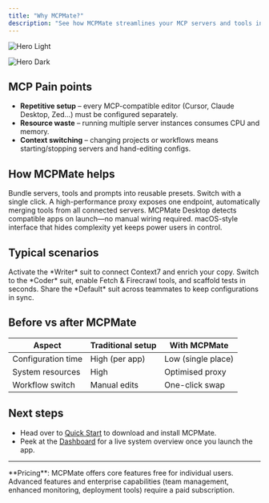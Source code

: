 ```yaml
---
title: "Why MCPMate?"
description: "See how MCPMate streamlines your MCP servers and tools into a single desktop app."
---
```



<img
  className="block dark:hidden"
  src="/i18n/en/images/hero-light.jpg"
  alt="Hero Light"
  title={true}
/>

<img
  className="hidden dark:block"
  src="/i18n/en/images/hero-dark.jpg"
  alt="Hero Dark"
  title={true}
/>

## MCP Pain points

- **Repetitive setup** – every MCP-compatible editor (Cursor, Claude Desktop, Zed…) must be configured separately.
- **Resource waste** – running multiple server instances consumes CPU and memory.
- **Context switching** – changing projects or workflows means starting/stopping servers and hand-editing configs.

## How MCPMate helps

<CardGroup cols={2}>
  <Card title="Config Suit" icon="layer-group">
    Bundle servers, tools and prompts into reusable presets. Switch with a single click.
  </Card>
  <Card title="Unified proxy" icon="server">
    A high-performance proxy exposes one endpoint, automatically merging tools from all connected servers.
  </Card>
  <Card title="Auto app detection" icon="plug">
    MCPMate Desktop detects compatible apps on launch—no manual wiring required.
  </Card>
  <Card title="Clean UI" icon="window-maximize">
    macOS-style interface that hides complexity yet keeps power users in control.
  </Card>
</CardGroup>

## Typical scenarios

<Tabs>
  <Tab label="Writing">
    Activate the *Writer* suit to connect Context7 and enrich your copy.
  </Tab>
  <Tab label="Coding">
    Switch to the *Coder* suit, enable Fetch & Firecrawl tools, and scaffold tests in seconds.
  </Tab>
  <Tab label="Team work">
    Share the *Default* suit across teammates to keep configurations in sync.
  </Tab>
</Tabs>

## Before vs after MCPMate

| Aspect | Traditional setup | With MCPMate |
| ------ | ---------------- | ------------ |
| Configuration time | High (per app) | Low (single place) |
| System resources   | High           | Optimised proxy |
| Workflow switch    | Manual edits   | One-click swap |

## Next steps

- Head over to [Quick Start](/pages/quickstart) to download and install MCPMate.
- Peek at the [Dashboard](/pages/dashboard) for a live system overview once you launch the app.

---

<Callout type="info">
  **Pricing**: MCPMate offers core features free for individual users. Advanced features and enterprise capabilities (team management, enhanced monitoring, deployment tools) require a paid subscription.
</Callout>